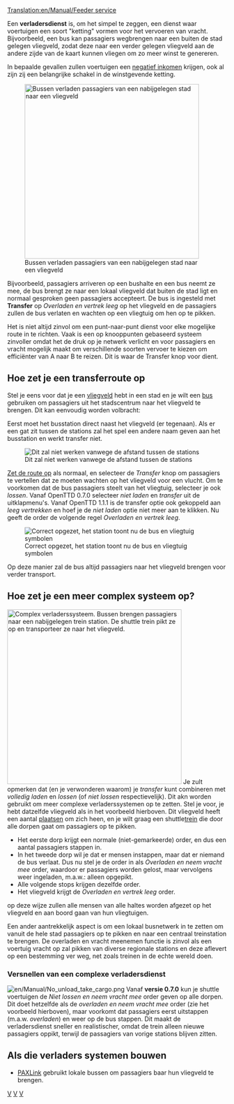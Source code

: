 [[Translation:en/Manual/Feeder service]]
{{nl/Vertaling|en/Feeder Service|80}}

{{nl/Opmerking|Als je een [[nl/Manual/Twee-richtingen verladersdienst|twee-richtingen verladersdienst]] wil opstarten kijk dan hier. De methode beschrijft op deze pagina alleen de een-richting verladersdienst.}}
Een '''verladersdienst''' is, om het simpel te zeggen, een dienst waar voertuigen een soort "ketting" vormen voor het vervoeren van vracht. Bijvoorbeeld, een bus kan passagiers wegbrengen naar een buiten de stad gelegen vliegveld, zodat deze naar een verder gelegen vliegveld aan de andere zijde van de kaart kunnen vliegen om zo meer winst te genereren.

In bepaalde gevallen zullen voertuigen een [[nl/Manual/Negatieve inkomsten met verladersdiensten|negatief inkomen]] krijgen, ook al zijn zij een belangrijke schakel in de winstgevende ketting.

[[File:en/Manual/Feeder service.png|right|thumb|400px|Bussen verladen passagiers van een nabijgelegen stad naar een vliegveld]]

Bijvoorbeeld, passagiers arriveren op een bushalte en een bus neemt ze mee, de bus brengt ze naar een lokaal vliegveld dat buiten de stad ligt en normaal gesproken geen passagiers accepteert. De bus is ingesteld met '''Transfer''' op ''Overladen en vertrek leeg'' op het vliegveld en de passagiers zullen de bus verlaten en wachten op een vliegtuig om hen op te pikken.

Het is niet altijd zinvol om een punt-naar-punt dienst voor elke mogelijke route in te richten. Vaak is een op knooppunten gebaseerd systeem zinvoller omdat het de druk op je netwerk verlicht en voor passagiers en vracht mogelijk maakt om verschillende soorten vervoer te kiezen om efficiënter van A naar B te reizen. Dit is waar de Transfer knop voor dient.

==Hoe zet je een transferroute op==
Stel je eens voor dat je een [[nl/Manual/Vliegveld|vliegveld]] hebt in een stad en je wilt een [[nl/Manual/Base Set/Road Vehicles/Bussen|bus]] gebruiken om passagiers uit het stadscentrum naar het vliegveld te brengen. Dit kan eenvoudig worden volbracht: 

Eerst moet het busstation direct naast het vliegveld (er tegenaan). Als er een gat zit tussen de stations zal het spel een andere naam geven aan het busstation en werkt transfer niet.

[[File:en/Manual/Feeder service wrong.png|none|frame|Dit zal niet werken vanwege de afstand tussen de stations]]

[[nl/Manual/Constructie|Zet de route op]] als normaal, en selecteer de ''Transfer'' knop om passagiers te vertellen dat ze moeten wachten op het vliegveld voor een vlucht. Om te voorkomen dat de bus passagiers steelt van het vliegtuig, selecteer je ook ''lossen''. Vanaf OpenTTD 0.7.0 selecteer ''niet laden'' en ''transfer'' uit de uitklapmenu's. Vanaf OpenTTD 1.1.1 is de transfer optie ook gekoppeld aan ''leeg vertrekken'' en hoef je de ''niet laden'' optie niet meer aan te klikken. Nu geeft de order de volgende regel ''Overladen en vertrek leeg''. 

[[File:en/Manual/Feeder service correct.png|none|frame|Correct opgezet, het station toont nu de bus en vliegtuig symbolen]]

Op deze manier zal de bus altijd passagiers naar het vliegveld brengen voor verder transport.

==Hoe zet je een meer complex systeem op?==
[[File:en/Manual/Complex feeder system.png|right|thumb|400px|Complex verladerssysteem. Bussen brengen passagiers naar een nabijgelegen trein station. De shuttle trein pikt ze op en transporteer ze naar het vliegveld.]]
Je zult opmerken dat (en je verwonderen waarom) je ''transfer'' kunt combineren met ''volledig laden'' en ''lossen'' (of ''niet lossen'' respectievelijk). Dit akn worden gebruikt om meer complexe verladerssystemen op te zetten.
Stel je voor, je hebt datzelfde vliegveld als in het voorbeeld hierboven. Dit vliegveld heeft een aantal [[nl/Manual/Gemeente|plaatsen]] om zich heen, en je wilt graag een shuttle[[nl/Manual/Treinen|trein]] die door alle dorpen gaat om passagiers op te pikken.

* Het eerste dorp krijgt een normale (niet-gemarkeerde) order, en dus een aantal passagiers stappen in.
* In het tweede dorp wil je dat er mensen instappen, maar dat er niemand de bus verlaat. Dus nu stel je de order in als ''Overladen en neem vracht mee'' order, waardoor er passagiers worden gelost, maar vervolgens weer ingeladen, m.a.w.: alleen opgepikt.
* Alle volgende stops krijgen dezelfde order.
* Het vliegveld krijgt de ''Overladen en vertrek leeg'' order.

op deze wijze zullen alle mensen van alle haltes worden afgezet op het vliegveld en aan boord gaan van hun vliegtuigen.

Een ander aantrekkelijk aspect is om een lokaal busnetwerk in te zetten om vanuit de hele stad passagiers op te pikken en naar een centraal treinstation te brengen. De overladen en vracht meenemen functie is zinvol als een voertuig vracht op zal pikken van diverse regionale stations en deze aflevert op een bestemming ver weg, net zoals treinen in de echte wereld doen.





=== Versnellen van een complexe verladersdienst ===
[[File:en/Manual/No unload take cargo.png|right]]
Vanaf '''versie 0.7.0''' kun je shuttle voertuigen de ''Niet lossen en neem vracht mee'' order geven op alle dorpen. Dit doet hetzelfde als de ''overladen en neem vracht mee'' order (zie het voorbeeld hierboven), maar voorkomt dat passagiers eerst uitstappen (m.a.w. ''overladen'') en weer op de bus stappen. Dit maakt de verladersdienst sneller en realistischer, omdat de trein alleen nieuwe passagiers oppikt, terwijl de passagiers van vorige stations blijven zitten.
{{nl/Kenmerken|0.7|text= 0.7}}

== AIs die verladers systemen bouwen ==
* [http://www.tt-forums.net/viewtopic.php?f=65&t=41518 PAXLink] gebruikt lokale bussen om passagiers baar hun vliegveld te brengen.

[[Category:nl/Manual/Spelen|V]]
[[Category:nl/Manual/Voertuigen|V]]
[[Category:nl/Manual/Instellingen en voorkeuren|V]]